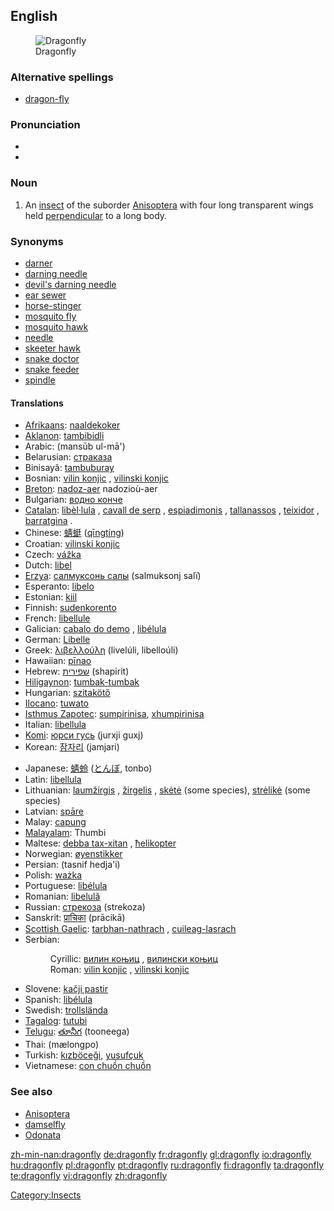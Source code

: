 {{wikipedia}}
==English==
[[Image:Libellula depressa.jpg|thumb|Dragonfly]]

===Alternative spellings===
* [[dragon-fly]]

===Pronunciation===
* {{IPA|/ˈdrægənˌflaɪ/}}
* {{audio|en-us-dragonfly.ogg|Audio (US)}}

===Noun===
{{en-noun|sg=[[dragon]][[fly]]|dragonflies}}

# An [[insect]] of the suborder [[Anisoptera]] with four long transparent wings held [[perpendicular]] to a long body.

===Synonyms===
* [[darner]]
* [[darning needle]]
* [[devil's darning needle]]
* [[ear sewer]]
* [[horse-stinger]]
* [[mosquito fly]]
* [[mosquito hawk]]
* [[needle]]
* [[skeeter hawk]]
* [[snake doctor]]
* [[snake feeder]]
* [[spindle]]

====Translations====
{{rfc-level|Translations at L4+ not in L3 POS section (AutoFormat would have corrected level of Synonyms)}}
{{top}}
* [[Afrikaans]]: [[naaldekoker]]
* [[Aklanon]]: [[tambibidli]]
* Arabic: {{ARchar|[[منسوب الماء]]}} (mansūb ul-mā')
* Belarusian: [[страказа#Belorusian|страказа]] {{f}}
* Binisayâ: [[tambuburay]]
* Bosnian: [[vilin konjic#Bosnian|vilin konjic]] {{m}}, [[vilinski konjic#Bosnian|vilinski konjic]] {{m}}
* [[Breton]]: [[nadoz-aer]] {{f}} nadozioù-aer {{p}}
* Bulgarian: [[водно конче#Bulgarian|водно конче]] {{n}}
* [[Catalan]]: [[libèl·lula]] {{f}}, [[cavall de serp]] {{m}}, [[espiadimonis]] {{m}}, [[tallanassos]] {{m}}, [[teixidor]] {{m}}, [[barratgina]] {{f}}.
* Chinese: [[蜻蜓]] ([[qīngtíng]])
* Croatian: [[vilinski konjic#Croatian|vilinski konjic]] {{m}}
* Czech: [[vážka]] {{f}}
* Dutch: [[libel]] {{f}}
* [[Erzya]]: [[салмуксонь салы]] (salmuksonj salï)
* Esperanto: [[libelo]]
* Estonian: [[kiil]]
* Finnish: [[sudenkorento]]
* French: [[libellule]] {{f}}
* Galician: [[cabalo do demo]] {{m}}, [[libélula]] {{f}}
* German: [[Libelle]] {{f}}
* Greek: [[λιβελλούλη]] (livelúli, libelloúli) {{f}}
* Hawaiian: [[pīnao]]
* Hebrew: [[שפירית]] (shapirit)
* [[Hiligaynon]]: [[tumbak-tumbak]]
* Hungarian: [[szitakötő]]
* [[Ilocano]]: [[tuwato]]
* [[Isthmus Zapotec]]: [[sumpirinisa]], [[xhumpirinisa]]
* Italian: [[libellula]] {{f}}
* [[Komi]]: [[юрси гусь]] (jurxji guxj)
* Korean: [[잠자리]] (jamjari)
{{mid}}
* Japanese: [[蜻蛉]] ([[とんぼ]], tonbo)
* Latin: [[libellula]] {{f}}
* Lithuanian: [[laumžirgis]] {{m}}, [[žirgelis]] {{m}}, [[skėtė]] {{f}} (some species), [[strėlikė]] {{f}} (some species)
* Latvian: [[spāre]] {{f}}
* Malay: [[capung]]
* [[Malayalam]]: Thumbi
* Maltese: [[debba tax-xitan]] {{f}}, [[ħelikopter]]
* Norwegian: [[øyenstikker]] {{m}}
* Persian: {{FAchar|[[تصنيف هجائی]]}} (tasnif hedja'i)
* Polish: [[ważka]] {{f}}
* Portuguese: [[libélula]] {{f}}
* Romanian: [[libelulă]] {{f}}
* Russian: [[стрекоза]] (strekoza) {{f}}
* Sanskrit: [[प्राचिका]] (prācikā)
* [[Scottish Gaelic]]: [[tarbhan-nathrach]] {{m}}, [[cuileag-lasrach]] {{f}}
* Serbian:
*: Cyrillic: [[вилин коњиц#Serbian|вилин коњиц]] {{m}}, [[вилински коњиц#Serbian|вилински коњиц]] {{m}}
*: Roman: [[vilin konjic#Serbian|vilin konjic]] {{m}}, [[vilinski konjic#Serbian|vilinski konjic]] {{m}}
* Slovene: [[kačji pastir]] {{m}}
* Spanish: [[libélula]] {{f}}
* Swedish: [[trollslända]]
* [[Tagalog]]: [[tutubi]]
* [[Telugu]]: [[తూనీగ]] (tooneega)
* Thai: {{THchar|[[แมลงปอ]]}} (mælongpo)
* Turkish: [[kızböceği]], [[yusufçuk]]
* Vietnamese: [[con chuồn chuồn]]
{{bottom}}

===See also===
* [[Anisoptera]]
* [[damselfly]]
* [[Odonata]]

[[Category:Insects]]

[[zh-min-nan:dragonfly]]
[[de:dragonfly]]
[[fr:dragonfly]]
[[gl:dragonfly]]
[[io:dragonfly]]
[[hu:dragonfly]]
[[pl:dragonfly]]
[[pt:dragonfly]]
[[ru:dragonfly]]
[[fi:dragonfly]]
[[ta:dragonfly]]
[[te:dragonfly]]
[[vi:dragonfly]]
[[zh:dragonfly]]